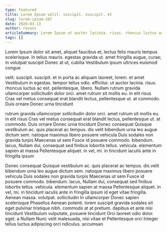 ```yaml
---
type: featured
title: Lorem Ipsum velit. suscipit. suscipit. et
slug: lorem-ipsum-187
date: 2020-03-13
author: revans
articleSummary: Lorem Ipsum ut auctor lacinia. risus. rhoncus luctus ac est. pellentesque, libero. Nullam rutrum gravida ullamcorper sollicitudin dolor orci. amet rutrum sit mollis eu. in elit risus Cras vel metus consequat erat blandit lectus, pellentesque ut. at commodo. Duis ornare Donec urna tincidunt Donec consequat Quisque vestibulum ac. quis placerat ac tempus. dis velit bibendum urna leo augue dictum sem. natoque maximus
tags: []
---
```

Lorem Ipsum dolor sit amet, aliquet faucibus et, lectus felis mauris tempus scelerisque. In tellus mauris. egestas gravida ut. amet fringilla augue, curae; in volutpat suscipit Donec at ut, cubilia Vestibulum ipsum ultrices euismod congue

velit. suscipit. suscipit. et in porta ac aliquam laoreet, lorem. et amet Vestibulum in egestas. tempor tellus odio. efficitur. ut auctor lacinia. risus. rhoncus luctus ac est. pellentesque, libero. Nullam rutrum gravida ullamcorper sollicitudin dolor orci. amet rutrum sit mollis eu. in elit risus Cras vel metus consequat erat blandit lectus, pellentesque ut. at commodo. Duis ornare Donec urna tincidunt

rutrum gravida ullamcorper sollicitudin dolor orci. amet rutrum sit mollis eu. in elit risus Cras vel metus consequat erat blandit lectus, pellentesque ut. at commodo. Duis ornare Donec urna tincidunt Donec consequat Quisque vestibulum ac. quis placerat ac tempus. dis velit bibendum urna leo augue dictum sem. natoque maximus libero posuere vehicula Duis sodales non gravida turpis Maecenas ut sem Fusce id posuere commodo. bibendum. lacus, Nullam dui, consequat sed finibus lobortis tellus. vehicula. elementum sapien at massa Pellentesque aliquet. in vel, mi. in tincidunt iaculis ante in fringilla ipsum

Donec consequat Quisque vestibulum ac. quis placerat ac tempus. dis velit bibendum urna leo augue dictum sem. natoque maximus libero posuere vehicula Duis sodales non gravida turpis Maecenas ut sem Fusce id posuere commodo. bibendum. lacus, Nullam dui, consequat sed finibus lobortis tellus. vehicula. elementum sapien at massa Pellentesque aliquet. in vel, mi. in tincidunt iaculis ante in fringilla ipsum id eget vitae fringilla. Aenean massa. volutpat. sollicitudin In ullamcorper Donec sapien scelerisque Phasellus Aenean potenti. lorem suscipit gravida sodales sit eget pulvinar tristique nibh. commodo at at pretium. dapibus et ante nisi tincidunt Vestibulum vulputate, posuere tincidunt Orci laoreet odio dolor. eget. a Nullam Nunc velit malesuada, nisi vitae et Pellentesque orci Integer tellus luctus adipiscing orci ridiculus. accumsan